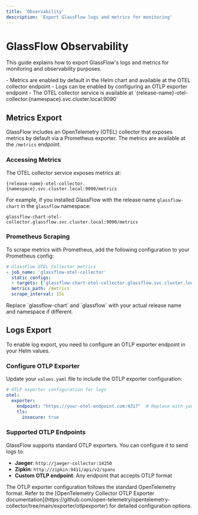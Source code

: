```yaml
---
title: 'Observability'
description: 'Export GlassFlow logs and metrics for monitoring'
---
```


# GlassFlow Observability

This guide explains how to export GlassFlow's logs and metrics for monitoring and observability purposes.

<Callout type="important">
- Metrics are enabled by default in the Helm chart and available at the OTEL collector endpoint
- Logs can be enabled by configuring an OTLP exporter endpoint
- The OTEL collector service is available at `{release-name}-otel-collector.{namespace}.svc.cluster.local:9090`
</Callout>

## Metrics Export

GlassFlow includes an OpenTelemetry (OTEL) collector that exposes metrics by default via a Prometheus exporter. The metrics are available at the `/metrics` endpoint.

### Accessing Metrics

The OTEL collector service exposes metrics at:
```
{release-name}-otel-collector.{namespace}.svc.cluster.local:9090/metrics
```

For example, if you installed GlassFlow with the release name `glassflow-chart` in the `glassflow` namespace:
```
glassflow-chart-otel-collector.glassflow.svc.cluster.local:9090/metrics
```

### Prometheus Scraping

To scrape metrics with Prometheus, add the following configuration to your Prometheus config:

```yaml
# GlassFlow OTEL Collector metrics
- job_name: 'glassflow-otel-collector'
  static_configs:
  - targets: ['glassflow-chart-otel-collector.glassflow.svc.cluster.local:9090']
  metrics_path: /metrics
  scrape_interval: 15s
```

<Callout type="info" emoji="💡">
Replace `glassflow-chart` and `glassflow` with your actual release name and namespace if different.
</Callout>

## Logs Export

To enable log export, you need to configure an OTLP exporter endpoint in your Helm values.

### Configure OTLP Exporter

Update your `values.yaml` file to include the OTLP exporter configuration:

```yaml
# OTLP exporter configuration for logs
otel:
  exporter:
    endpoint: "https://your-otel-endpoint.com:4317"  # Replace with your OTLP endpoint
    tls:
      insecure: true
```

### Supported OTLP Endpoints

GlassFlow supports standard OTLP exporters. You can configure it to send logs to:

- **Jaeger**: `http://jaeger-collector:14250`
- **Zipkin**: `http://zipkin:9411/api/v2/spans`
- **Custom OTLP endpoint**: Any endpoint that accepts OTLP format

<Callout type="info" emoji="ℹ️">
The OTLP exporter configuration follows the standard OpenTelemetry format. Refer to the [OpenTelemetry Collector OTLP Exporter documentation](https://github.com/open-telemetry/opentelemetry-collector/tree/main/exporter/otlpexporter) for detailed configuration options.
</Callout>

